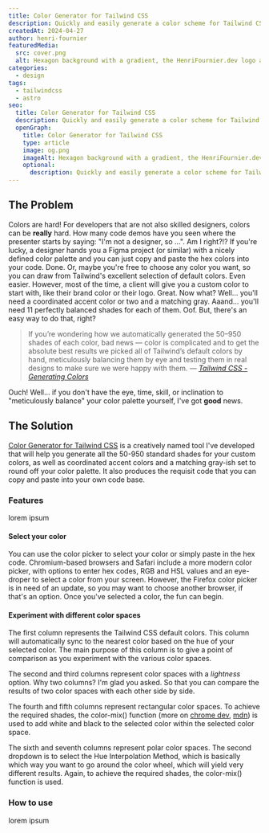 ```yaml
---
title: Color Generator for Tailwind CSS
description: Quickly and easily generate a color scheme for Tailwind CSS, including all the standard shades from 50 to 950.
createdAt: 2024-04-27
author: henri-fournier
featuredMedia:
  src: cover.png
  alt: Hexagon background with a gradient, the HenriFournier.dev logo and the title of the post
categories:
  - design
tags:
  - tailwindcss
  - astro
seo:
  title: Color Generator for Tailwind CSS
  description: Quickly and easily generate a color scheme for Tailwind CSS, including all the standard shades from 50 to 950.
  openGraph:
    title: Color Generator for Tailwind CSS
    type: article
    image: og.png
    imageAlt: Hexagon background with a gradient, the HenriFournier.dev logo and the title of the post
    optional:
      description: Quickly and easily generate a color scheme for Tailwind CSS, including all the standard shades from 50 to 950.
---
```


## The Problem

Colors are hard! For developers that are not also skilled designers, colors can be **really** hard. How many code demos have you seen where the presenter starts by saying: "I'm not a designer, so ...". Am I right?!? If you're lucky, a designer hands you a Figma project (or similar) with a nicely defined color palette and you can just copy and paste the hex colors into your code. Done. Or, maybe you're free to choose any color you want, so you can draw from Tailwind's excellent selection of default colors. Even easier. However, most of the time, a client will give you a custom color to start with, like their brand color or their logo. Great. Now what? Well... you'll need a coordinated accent color or two and a matching gray. Aaand... you'll need 11 perfectly balanced shades for each of them. Oof. But, there's an easy way to do that, right?

> If you’re wondering how we automatically generated the 50–950 shades of each color, bad news — color is complicated and to get the absolute best results we picked all of Tailwind’s default colors by hand, meticulously balancing them by eye and testing them in real designs to make sure we were happy with them.
> &mdash; <cite>[Tailwind CSS - Generating Colors](https://tailwindcss.com/docs/customizing-colors#generating-colors)</cite>

Ouch! Well... if you don't have the eye, time, skill, or inclination to "meticulously balance" your color palette yourself, I've got **good** news.

## The Solution

[Color Generator for Tailwind CSS](https://twcg-henrifournier-dev.netlify.app/) is a creatively named tool I've developed that will help you generate all the 50-950 standard shades for your custom colors, as well as coordinated accent colors and a matching gray-ish set to round off your color palette. It also produces the requisit code that you can copy and paste into your own code base.

### Features

lorem ipsum

#### Select your color

You can use the color picker to select your color or simply paste in the hex code. Chromium-based browsers and Safari include a more modern color picker, with options to enter hex codes, RGB and HSL values and an eye-droper to select a color from your screen. However, the Firefox color picker is in need of an update, so you may want to choose another browser, if that's an option. Once you've selected a color, the fun can begin.

#### Experiment with different color spaces

The first column represents the Tailwind CSS default colors. This column will automatically sync to the nearest color based on the hue of your selected color. The main purpose of this column is to give a point of comparison as you experiment with the various color spaces.

The second and third columns represent color spaces with a _lightness_ option. Why two columns? I'm glad you asked. So that you can compare the results of two color spaces with each other side by side.

The fourth and fifth columns represent rectangular color spaces. To achieve the required shades, the color-mix() function (more on [chrome dev](https://developer.chrome.com/docs/css-ui/css-color-mix), [mdn](https://developer.mozilla.org/en-US/docs/Web/CSS/color_value/color-mix)) is used to add white and black to the selected color within the selected color space.

The sixth and seventh columns represent polar color spaces. The second dropdown is to select the Hue Interpolation Method, which is basically which way you want to go around the color wheel, which will yield very different results. Again, to achieve the required shades, the color-mix() function is used.

### How to use

lorem ipsum
